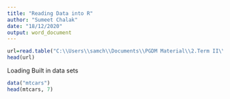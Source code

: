 ---
title: "Reading Data into R"
author: "Sumeet Chalak"
date: "18/12/2020"
output: word_document
---
```{r}
url=read.table("C:\\Users\\samch\\Documents\\PGDM Material\\2.Term II\\Data Science and Analytics\\Tomato First.csv",header=TRUE,sep=",")
head(url)
```

Loading Built in data sets
```{r}
data("mtcars")
head(mtcars, 7)
```